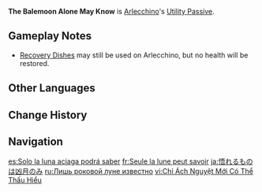 {{Talent Infobox
|image         = Talent The Balemoon Alone May Know.png
|character     = Arlecchino
|type          = Utility Passive
|info          = While in combat, Arlecchino gains a 40% {{Color|Pyro DMG Bonus}} and can only be healed through [[Balemoon Rising]].
|scale_att1    = 
|scale_att2    = 
|utility1      = Pyro DMG Bonus
|utility2      = 
}}
'''The Balemoon Alone May Know''' is [[Arlecchino]]'s [[Utility Passive]].
==Gameplay Notes==
*[[Recovery Dishes]] may still be used on Arlecchino, but no health will be restored.
==Other Languages==
{{Other Languages
|en       = The Balemoon Alone May Know
|zhs      = 唯厄月可知晓
|zhs_rm   = Wéi Èyuè Kě Zhīxiǎo
|zht      = 唯厄月可知曉
|zht_rm   = Wéi Èyuè Kě Zhīxiǎo
|zh_tl    = Only the Balemoon May Know
|ja       = 悟れるものは凶月のみ
|ja_rm    = Satoreru Mono wa Kyougetsu nomi{{Assumed}}
|ja_tl    = 
|ko       = 재액의 달만이 알 수 있다
|ko_rm    = 
|ko_tl    = 
|es       = Solo la luna aciaga podrá saber
|es_tl    = Only the Bale Moon Will Know
|fr       = Seule la lune peut savoir
|fr_tl    = Only the Moon May Know
|ru       = Лишь роковой луне известно
|ru_tl    = Only the {{Lex|Balemoon|ru}} Knows
|th       = The Balemoon Alone May Know
|vi       = Chỉ Ách Nguyệt Mới Có Thể Thấu Hiểu
|vi_tl    = The Balemoon Alone May Understand
|de       = Nur der Mond des Verderbens weiß
|de_tl    = Only the Moon of Doom Knows
|id       = The Balemoon Alone May Know
|pt       = Somente a Lua Ominosa Sabe
|pt_tl    = 
|tr       = Yalnızca Uğursuz Ay Bilebilir
|tr_tl    = 
|it       = Cognizione della Luna cruenta
|it_tl    = Bloody Moon's Cognition
}}

==Change History==
{{Change History|4.6}}

==Navigation==
{{Talent Navbox|Arlecchino}}

[[es:Solo la luna aciaga podrá saber]]
[[fr:Seule la lune peut savoir]]
[[ja:悟れるものは凶月のみ]]
[[ru:Лишь роковой луне известно]]
[[vi:Chỉ Ách Nguyệt Mới Có Thể Thấu Hiểu]]